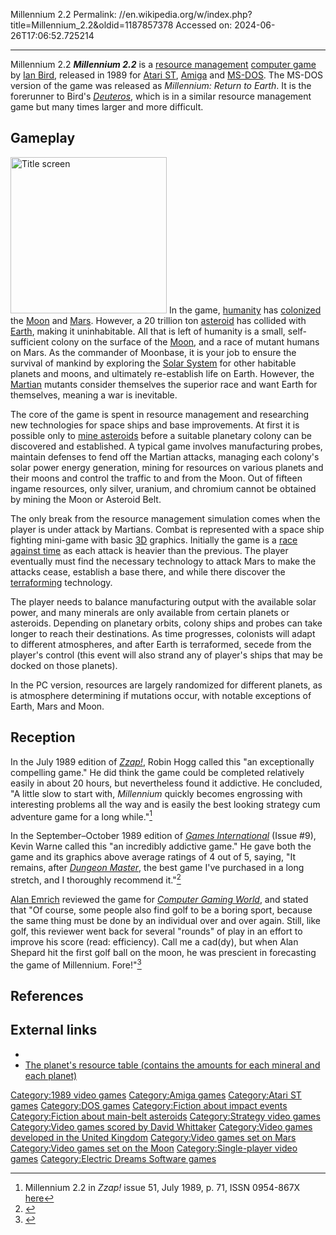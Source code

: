 Millennium 2.2
Permalink: //en.wikipedia.org/w/index.php?title=Millennium_2.2&oldid=1187857378
Accessed on: 2024-06-26T17:06:52.725214



------
Millennium 2.2
{{Short description|1989 video game}}
{{Infobox video game
|title = Millennium 2.2
|image = Millennium 2.2 cover.jpg
|caption = 
|developer = Ian Bird
|publisher = Electric Dreams
|designer = [[Ian Bird (software developer)|Ian Bird]]
|series = 
|engine = 
|released = 1989
|genre = [[Strategy]]
|modes = [[Single player]]
|platforms = [[Amiga]], [[Atari ST]], [[MS-DOS]]
|alt = 
}}
'''''Millennium 2.2''''' is a [[resource management]] [[computer game]] by [[Ian Bird (software developer)|Ian Bird]], released in 1989 for [[Atari ST]], [[Amiga]] and [[MS-DOS]]. The MS-DOS version of the game was released as ''Millennium: Return to Earth''. It is the forerunner to Bird's ''[[Deuteros]]'', which is in a similar resource management game but many times larger and more difficult.

==Gameplay==
[[Image:Millennium 2.2 Title screenshot.png|thumb|250px|Title screen]]
In the game, [[World population|humanity]] has [[Space colonization|colonized]] the [[Moon]] and [[Mars]]. However, a 20 trillion ton [[asteroid]] has collided with [[Earth]], making it uninhabitable. All that is left of humanity is a small, self-sufficient colony on the surface of the [[Moon]], and a race of mutant humans on Mars. As the commander of Moonbase, it is your job to ensure the survival of mankind by exploring the [[Solar System]] for other habitable planets and moons, and ultimately re-establish life on Earth. However, the [[Martian]] mutants consider themselves the superior race and want Earth for themselves, meaning a war is inevitable.

The core of the game is spent in resource management and researching new technologies for space ships and base improvements. At first it is possible only to [[asteroid mining|mine asteroids]] before a suitable planetary colony can be discovered and established. A typical game involves manufacturing probes, maintain defenses to fend off the Martian attacks, managing each colony's solar power energy generation, mining for resources on various planets and their moons and control the traffic to and from the Moon. Out of fifteen ingame resources, only silver, uranium, and chromium cannot be obtained by mining the Moon or Asteroid Belt.

The only break from the resource management simulation comes when the player is under attack by Martians. Combat is represented with a space ship fighting mini-game with basic [[3D computer graphics|3D]] graphics. Initially the game is a [[wikt:race against time|race against time]] as each attack is heavier than the previous. The player eventually must find the necessary technology to attack Mars to make the attacks cease, establish a base there, and while there discover the [[Terraforming|terraform]]ing technology.

The player needs to balance manufacturing output with the available solar power, and many minerals are only available from certain planets or asteroids. Depending on planetary orbits, colony ships and probes can take longer to reach their destinations. As time progresses, colonists will adapt to different atmospheres, and after Earth is terraformed, secede from the player's control (this event will also strand any of player's ships that may be docked on those planets).

In the PC version, resources are largely randomized for different planets, as is atmosphere determining if mutations occur, with notable exceptions of Earth, Mars and Moon.

== Reception ==
{{Video game reviews
| rev1 = ''Zzap!''
| rev1Score = 90%<ref name="zzapreview"/>
|rev2=''Games International''|rev2Score=4/5}}
In the July 1989 edition of ''[[Zzap!64|Zzap!]]'', Robin Hogg called this "an exceptionally compelling game." He did think the game could be completed relatively easily in about 20 hours, but nevertheless found it addictive. He concluded, "A little slow to start with, ''Millennium'' quickly becomes engrossing with interesting problems all the way and is easily the best looking strategy cum adventure game for a long while."<ref name="zzapreview">Millennium 2.2 in ''Zzap!'' issue 51, July 1989, p. 71, ISSN 0954-867X [http://www.zzap64.co.uk/cgi-bin/displaypage.pl?issue=51&page=071&magazine=zzap here]</ref>

In the September–October 1989 edition of ''[[Games International]]'' (Issue #9), Kevin Warne called this "an incredibly addictive game." He gave both the game and its graphics above average ratings of 4 out of 5, saying, "It remains, after ''[[Dungeon Master (video game)|Dungeon Master]]'', the best game I've purchased in a long stretch, and I thoroughly recommend it."<ref name=gi>{{cite magazine|last=Warne|first=Kevin| date=August 1989 |title=Computer Games|journal=[[Games International]]| issue=9|pages=52}}</ref>

[[Alan Emrich]] reviewed the game for ''[[Computer Gaming World]]'', and stated that "Of course, some people also find golf to be a boring sport, because the same thing must be done by an individual over and over again. Still, like golf, this reviewer went back for several "rounds" of play in an effort to improve his score (read: efficiency). Call me a cad(dy), but when Alan Shepard hit the first golf ball on the moon, he was prescient in forecasting the game of Millennium. Fore!"<ref name="CGW93">{{cite magazine |last=Emrich |first=Alan |authorlink=Alan Emrich |title=Give or Take a Thousand Years: A Review of Millennium |magazine=Computer Gaming World |date=April 1992 |volume=1 |issue=93 |pages=64, 66}}</ref>

==References==
{{Reflist}}

==External links==
*{{moby game|id=/millennium-return-to-earth-|name=''Millennium 2.2''}}
*[http://oscomp.hu/?details/Millennium_2.2_res._Amiga_112 The planet's resource table (contains the amounts for each mineral and each planet)]

{{Authority control}}

[[Category:1989 video games]]
[[Category:Amiga games]]
[[Category:Atari ST games]]
[[Category:DOS games]]
[[Category:Fiction about impact events]]
[[Category:Fiction about main-belt asteroids]]
[[Category:Strategy video games]]
[[Category:Video games scored by David Whittaker]]
[[Category:Video games developed in the United Kingdom]]
[[Category:Video games set on Mars]]
[[Category:Video games set on the Moon]]
[[Category:Single-player video games]]
[[Category:Electric Dreams Software games]]